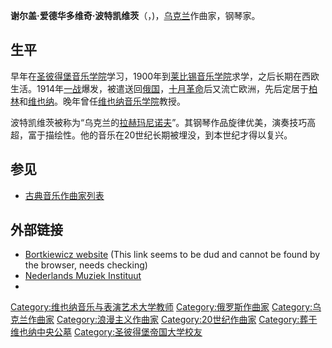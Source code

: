 {{Infobox classical
| 中文名 = 波特凯维茨
| 画像 = Sergei Bortkiewicz 1905 part.jpg
| 附注 =      
| 原文名 = Сергій Едуардович Борткевич  
| 拉丁字母 = Sergei Eduardovich Bortkiewicz      
| 国别 = 乌克兰   
| 出生日期 = 1877年2月28日
| 出生地 = 哈尔科夫
| 逝世日期 = 1952年10月25日(75歲)
| 逝世地 = 维也纳
| 所属时期 = 浪漫主义，20世纪
| 所属乐派 =  
| 擅长作品类型 = 管弦乐，钢琴曲
| 代表作 = 两部交响曲，三部钢琴协奏曲，两首钢琴奏鸣曲，大量钢琴练习曲，小品等
| 师从 = [[里亚多夫|里亚多夫]]
| 学生 = 
| 官方网站 = 
}}

'''谢尔盖·爱德华多维奇·波特凯维茨'''（{{lang-uk|'''Сергій Едуардович Борткевич'''}}，{{bd|1877年|2月28日|1952年|10月25日}})，[[乌克兰|乌克兰]]作曲家，钢琴家。

==生平==
早年在[[圣彼得堡音乐学院|圣彼得堡音乐学院]]学习，1900年到[[莱比锡音乐学院|莱比锡音乐学院]]求学，之后长期在西欧生活。1914年[[一战|一战]]爆发，被遣送回[[俄国|俄国]]，[[十月革命|十月革命]]后又流亡欧洲，先后定居于[[柏林|柏林]]和[[维也纳|维也纳]]。晚年曾任[[维也纳音乐学院|维也纳音乐学院]]教授。

波特凯维茨被称为“乌克兰的[[拉赫玛尼诺夫|拉赫玛尼诺夫]]”。其钢琴作品旋律优美，演奏技巧高超，富于描绘性。他的音乐在20世纪长期被埋没，到本世纪才得以复兴。

==参见==
* [[古典音乐作曲家列表|古典音乐作曲家列表]]

== 外部链接 ==
* [http://www.bortkiewicz.com Bortkiewicz website]{{Wayback|url=http://www.bortkiewicz.com/ |date=20170327034438 }} (This link seems to be dud and cannot be found by the browser, needs checking)
* [http://www.nederlandsmuziekinstituut.nl/ Nederlands Muziek Instituut]{{Wayback|url=http://www.nederlandsmuziekinstituut.nl/ |date=20180804045911 }} {{nl icon}}
* {{IMSLP|id=Bortkiewicz%2C_Sergei_Eduardovich|cname=波特凱維茨}}

{{Commonscat|position=left|Sergei Bortkiewicz}}

{{Authority control}}
{{DEFAULTSORT:Bortkiewicz, Sergii}}
[[Category:维也纳音乐与表演艺术大学教师|Category:维也纳音乐与表演艺术大学教师]]
[[Category:俄罗斯作曲家|Category:俄罗斯作曲家]]
[[Category:乌克兰作曲家|Category:乌克兰作曲家]]
[[Category:浪漫主义作曲家|Category:浪漫主义作曲家]]
[[Category:20世纪作曲家|Category:20世纪作曲家]]
[[Category:葬于维也纳中央公墓|Category:葬于维也纳中央公墓]]
[[Category:圣彼得堡帝国大学校友|Category:圣彼得堡帝国大学校友]]